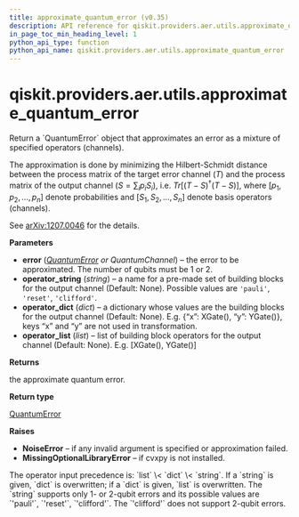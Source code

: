 ```yaml
---
title: approximate_quantum_error (v0.35)
description: API reference for qiskit.providers.aer.utils.approximate_quantum_error in qiskit v0.35
in_page_toc_min_heading_level: 1
python_api_type: function
python_api_name: qiskit.providers.aer.utils.approximate_quantum_error
---
```


<span id="qiskit-providers-aer-utils-approximate-quantum-error" />

# qiskit.providers.aer.utils.approximate\_quantum\_error

<Function id="qiskit.providers.aer.utils.approximate_quantum_error" isDedicatedPage={true} github="https://github.com/qiskit/qiskit-aer/tree/stable/0.10/qiskit/providers/aer/utils/noise_transformation.py" signature="approximate_quantum_error(error, *, operator_string=None, operator_dict=None, operator_list=None)">
  Return a `QuantumError` object that approximates an error as a mixture of specified operators (channels).

  The approximation is done by minimizing the Hilbert-Schmidt distance between the process matrix of the target error channel ($T$) and the process matrix of the output channel ($S = \sum_i{p_i S_i}$), i.e. $Tr[(T-S)^\dagger (T-S)]$, where $[p_1, p_2, ..., p_n]$ denote probabilities and $[S_1, S_2, ..., S_n]$ denote basis operators (channels).

  See [arXiv:1207.0046](http://arxiv.org/abs/1207.0046) for the details.

  **Parameters**

  *   **error** ([*QuantumError*](qiskit.providers.aer.noise.QuantumError "qiskit.providers.aer.noise.QuantumError") *or QuantumChannel*) – the error to be approximated. The number of qubits must be 1 or 2.
  *   **operator\_string** (*string*) – a name for a pre-made set of building blocks for the output channel (Default: None). Possible values are `'pauli'`, `'reset'`, `'clifford'`.
  *   **operator\_dict** (*dict*) – a dictionary whose values are the building blocks for the output channel (Default: None). E.g. \{“x”: XGate(), “y”: YGate()}, keys “x” and “y” are not used in transformation.
  *   **operator\_list** (*list*) – list of building block operators for the output channel (Default: None). E.g. \[XGate(), YGate()]

  **Returns**

  the approximate quantum error.

  **Return type**

  [QuantumError](qiskit.providers.aer.noise.QuantumError "qiskit.providers.aer.noise.QuantumError")

  **Raises**

  *   **NoiseError** – if any invalid argument is specified or approximation failed.
  *   **MissingOptionalLibraryError** – if cvxpy is not installed.

  <Admonition title="Note" type="note">
    The operator input precedence is: `list` \< `dict` \< `string`. If a `string` is given, `dict` is overwritten; if a `dict` is given, `list` is overwritten. The `string` supports only 1- or 2-qubit errors and its possible values are `'pauli'`, `'reset'`, `'clifford'`. The `'clifford'` does not support 2-qubit errors.
  </Admonition>
</Function>

